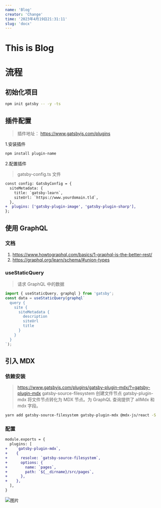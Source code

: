 ```yaml
---
name: 'Blog'
creator: 'Change'
time: '2023年4月19日21:31:11'
slug: 'docx'
---
```


# This is Blog

# 流程

## 初始化项目

```bash
npm init gatsby -- -y -ts
```

## 插件配置

> 插件地址： https://www.gatsbyjs.com/plugins

1.安装插件

```bash
npm install plugin-name
```

2.配置插件

> gatsby-config.ts 文件

```diff
const config: GatsbyConfig = {
  siteMetadata: {
    title: `gatsby-learn`,
    siteUrl: `https://www.yourdomain.tld`,
  },
+  plugins: ['gatsby-plugin-image', 'gatsby-plugin-sharp'],
};
```

## 使用 GraphQL

### 文档

1. https://www.howtographql.com/basics/1-graphql-is-the-better-rest/
2. https://graphql.org/learn/schema/#union-types

### useStaticQuery

> 请求 GraphQL 中的数据

```js
import { useStaticQuery, graphql } from 'gatsby';
const data = useStaticQuery(graphql`
  query {
    site {
      siteMetadata {
        description
        siteUrl
        title
      }
    }
  }
`);
```

## 引入 MDX

### 依赖安装

> https://www.gatsbyjs.com/plugins/gatsby-plugin-mdx/?=gatsby-plugin-mdx
> gatsby-source-filesystem 创建文件节点
> gatsby-plugin-mdx 将文件节点转化为 MDX 节点。为 GraphQL 查询提供了 allMdx 和 mdx 字段。

```bash
yarn add gatsby-source-filesystem gatsby-plugin-mdx @mdx-js/react -S
```

### 配置

```diff
module.exports = {
  plugins: [
+    `gatsby-plugin-mdx`,
+    {
+      resolve: `gatsby-source-filesystem`,
+      options: {
+        name: `pages`,
+        path: `${__dirname}/src/pages`,
+      },
+    },
  ],
}
```

![图片](https://static.hellochange.cn/images/blog/webpack-process.png)
